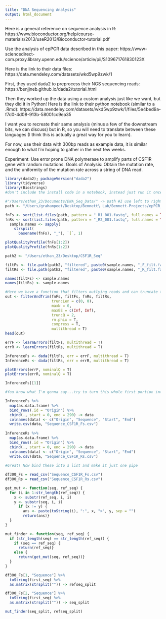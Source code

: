 ```yaml
---
title: "DNA Sequencing Analysis"
output: html_document
---
```


Here is a general reference on sequence analysis in R: https://www.bioconductor.org/help/course-materials/2013/useR2013/Bioconductor-tutorial.pdf

Use the analysis of epPCR data described in this paper: https://www-sciencedirect-com.proxy.library.upenn.edu/science/article/pii/S109671761830123X

Here is the link to their data files:
https://data.mendeley.com/datasets/wkd5wp9zwk/1

First, they used dada2 to preprocess their NGS sequencing reads:
https://benjjneb.github.io/dada2/tutorial.html

Then they worked up the data using a custom analysis just like we want, but they did it in Python! Here is the link to their python notebook (similar to a .Rmd):
https://data.mendeley.com/datasets/wkd5wp9zwk/1/files/5e4bed9a-f7d0-4d08-913b-58001cc9ea35

I want you to recreate their same analysis (minus a few of the downstream bits, we can discuss) but in R, so you will need to translate between these languages (I think this is actually a great way for you to learn).

For now, use their data with 300bp reads as example data, it is similar enough to what I'm hoping to gather in the next few weeks.

Experiment: Use error prone DNA polymerase to amplify parts of CSF1R gene with random mutations.
Goals of Analysis: Obtain the mutation rate, and the uniformity of the mutation rate across a string of DNA read.

```r
library(dada2); packageVersion("dada2")
library(tidyverse)
library(Biostrings) 
#don't include the install code in a notebook, instead just run it once in the console
```

```r
#"/Users/ethan_23/Documents/DNA_Seq_Data/" -> path #I use left to right flow only for the output of pipes
path <- "/Users/grahampeet/Desktop/Bennett\ Lab/Bennett-Projects/epPCR_example_data/"

fnFs <- sort(list.files(path, pattern = "_R1_001.fastq", full.names = TRUE))
fnRs <- sort(list.files(path, pattern = "_R2_001.fastq", full.names = TRUE))
  sample.names <- sapply(
    strsplit(
      basename(fnFs), "_"), `[`, 1)

plotQualityProfile(fnFs[1:2])
plotQualityProfile(fnRs[1:2])
```

```r
path2 <- "/Users/ethan_23/Desktop/CSF1R_Seq"

filtFs <- file.path(path2, "filtered", paste0(sample.names, "_F_filt.fastq.gz")) 
filtRs <- file.path(path2, "filtered", paste0(sample.names, "_R_filt.fastq.gz"))

names(filtFs) <- sample.names
names(filtRs) <- sample.names

#Here we have a function that filters outlying reads and can truncate the region of the genome to exclude regions where the data has poor quality.
out <- filterAndTrim(fnFs, filtFs, fnRs, filtRs, 
                     truncLen = c(0, 0),
                     maxN = 0, 
                     maxEE = c(Inf, Inf), 
                     truncQ = 2, 
                     rm.phix = T,
                     compress = T, 
                     multithread = T)
head(out)
```

```r
errF <- learnErrors(filtFs, multithread = T)
errR <- learnErrors(filtRs, multithread = T)

InferenceFs <- dada(filtFs, err = errF, multithread = T)
InferenceRs <- dada(filtRs, err = errR, multithread = T)

plotErrors(errF, nominalQ = T)
plotErrors(errR, nominalQ = T)

InferenceFs[[1]]

#You know what I'm gonna say...try to turn this whole first portion into a piped operation. You may need 2 pipes or something. That's fine of course. You can use purrr::walk to print your plots without breaking the pipe
```


```r
InferenceFs %>%
  map(as.data.frame) %>%
  bind_rows(.id = "Origin") %>%
  cbind(., start = 0, end = 290) -> data
  colnames(data) <- c("Origin", "Sequence", "Start", "End")
  write.csv(data, "Sequence_CSF1R_Fs.csv")
  
InferenceRs %>%
  map(as.data.frame) %>%
  bind_rows(.id = "Origin") %>%
  cbind(., start = 0, end = 290) -> data
  colnames(data) <- c("Origin", "Sequence", "Start", "End")
  write.csv(data, "Sequence_CSF1R_Rs.csv")
  
#Great! Now bind these into a list and make it just one pipe
```



```r
df300_Fs = read_csv("Sequence_CSF1R_Fs.csv")
df300_Rs = read_csv("Sequence_CSF1R_Rs.csv")

get_mut <- function(seq, ref_seq) {
  for (i in 1:str_length(ref_seq)) {
    x <- substr(ref_seq, i, i)
    y <- substr(seq, i, i)
      if (x != y) {
        ans <- paste(toString(i), ":", x, ">", y, sep = "")
        return(ans)}
  }
}

mut_finder <- function(seq, ref_seq) {
  if (str_length(seq) == str_length(ref_seq)) {
    if (seq == ref_seq) {
      return(ref_seq)}
    else { 
      return(get_mut(seq, ref_seq))}
  }
}

```


```r
df300_Fs[1, "Sequence"] %>%
  toString(first_seq) %>%
  as.matrix(strsplit("")) -> refseq_split

df300_Fs[2, "Sequence"] %>%
  toString(first_seq) %>%
  as.matrix(strsplit("")) -> seq_split

mut_finder(seq_split, refseq_split)
```

